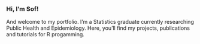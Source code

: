 ### **Hi, I’m Sof!**

And welcome to my portfolio. I’m a Statistics graduate currently researching Public Health and Epidemiology. Here, you’ll find my projects, publications and tutorials for R progamming.

